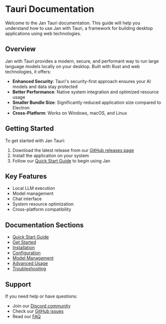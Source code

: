 # Tauri Documentation

Welcome to the Jan Tauri documentation. This guide will help you understand how to use Jan with Tauri, a framework for building desktop applications using web technologies.

## Overview

Jan with Tauri provides a modern, secure, and performant way to run large language models locally on your desktop. Built with Rust and web technologies, it offers:

- **Enhanced Security**: Tauri's security-first approach ensures your AI models and data stay protected
- **Better Performance**: Native system integration and optimized resource usage
- **Smaller Bundle Size**: Significantly reduced application size compared to Electron
- **Cross-Platform**: Works on Windows, macOS, and Linux

## Getting Started

To get started with Jan Tauri:

1. Download the latest release from our [GitHub releases page](https://github.com/menloresearch/jan/releases)
2. Install the application on your system
3. Follow our [Quick Start Guide](/docs/tauri/quick-start) to begin using Jan

## Key Features

- Local LLM execution
- Model management
- Chat interface
- System resource optimization
- Cross-platform compatibility

## Documentation Sections

- [Quick Start Guide](/docs/tauri/quick-start)
- [Get Started](/docs/tauri/get-started)
- [Installation](/docs/tauri/installation)
- [Configuration](/docs/tauri/configuration)
- [Model Management](/docs/tauri/model-management)
- [Advanced Usage](/docs/tauri/advanced-usage)
- [Troubleshooting](/docs/tauri/troubleshooting)

## Support

If you need help or have questions:

- Join our [Discord community](https://discord.com/invite/FTk2MvZwJH)
- Check our [GitHub issues](https://github.com/menloresearch/jan/issues)
- Read our [FAQ](/docs/tauri/faq) 